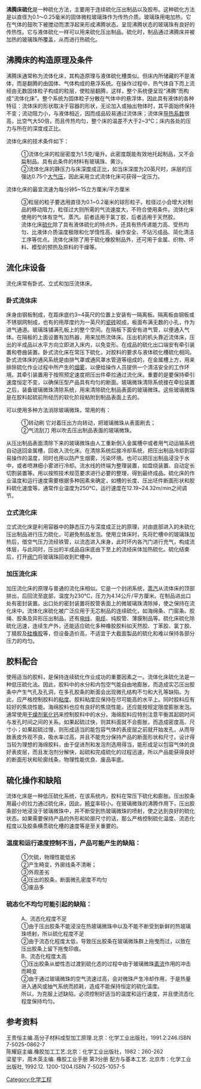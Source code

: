 '''沸腾床硫化'''是一种硫化方法，主要用于连续硫化压出制品以及胶布。这种硫化方法是以直径为0.1～0.25毫米的固体微粒玻璃珠作为传热介质。玻璃珠用电加热，它在气体的鼓吹下被搅动而漂浮起来形成沸腾状态。呈现沸腾状态的玻璃珠有良好的传热性。它与液体硫化一样可以用来硫化压出制品。硫化时，制品通过沸腾床并被加热的玻璃珠所覆盖，从而进行热硫化。

== 沸腾床的构造原理及条件 ==
沸腾床通常称为流体化床，其构造原理与液体硫化槽类似。但床内所储藏的不是液体，而是翻腾的由固体、气体构成的悬浮系统。在操作过程中，热气体自下而上流经由无数固体粒子构成的粒层，使粒层翻腾，这样，整个系统便呈现“沸腾”而构成“流体化床”。整个系统为固体粒子分散在气体中的悬浮体，因此具有液体的各种特征：流体床的形状取决于容器的形状，无论加入或抽出物体时，其平面始终保持不变；流动阻力小，与液体相近，因而成品较易通过流体床；流体床[[导热系数|导热系数]]很高，比空气大50倍，而且传热均匀，整个床的温差不大于2~3℃；床内各处的压力与所在的深度成正比。

流体化床的技术条件如下：
:①流体化床的粒层密度为1.5克/毫升。此密度既能有效地托起制品，又不会扁制品。具有此条件的材料有玻璃珠、黄沙。
:②流体化床的静压力与床深度成正比，如当床深度为20英尺时，床层的压强达0.75个[[大气压|大气压]]，因此采用立式流体化床可获得一定压力。
流体化床的最宜流速为每分钟5~15立方厘米/平方厘米
:③粒层的粒子要选用直径为0.1~0.2毫米的球形粒子。粒径过小会增大对制品的移动阻力，粒径过大则所需的气流速度大，不符合使用条件。流体化床使用的气体有空气、蒸汽。前者适用于氯丁胶，后者适用于天然胶。
:流体化床[[硫化|硫化]]除了具有液体硫化的特点外，还具有热传递能力高、受热均匀、比液体介质温度极限和化学惰性高、操作安全、不玷污成品、简化清洁工序等优点。流体化床除了用于硫化橡胶制品外，还可用于金属、织物、坏料、模型的预热及原料的干燥等。

== 流化床设备 ==
{{main|流化床}}
流化床常有卧式、立式和加压流体床。

=== 卧式流体床 ===
床身由钢板制成，在距床底约3~4英尺的位置上安装有一隔离板。隔离板由钢板或不锈钢网制成，也有的用厚度约为一英尺的[[瓷砖|瓷砖]]砌成，板面布满无数的小孔，作为进气通道。玻璃珠铺满孔板上的整个空间。在隔板下面安有进气管，以便通入气体。在隔板的上面设置有加热器，用来加热流体床。压出机的机头靠近流体床，压出的半成品以水平方向立即进入床内，以免变形。在成品的硫化出口端安有牵引装置和卷曲装置。卧式流化床在常压下硫化，对胶料的要求与液体硫化槽硫化相同。卧式流体床的通风系统是由排气罩或通风罩水管道等组成的，在金属槽上方，用来排除硫化作业过程中所产生的[[烟雾|烟雾]]，以便给操作人员提供一个清洁安全的工作环境。其牵引装置用于按照预定速度把压出件牵拉通过流化床。重要的是要保持牵引速度恒定不变，以确保压型产品具有均匀的断面。玻璃微珠清除系统接在牵拉装置之后，装备玻璃微珠清除系统，用来清除硫化制品表面的玻璃微珠。这些玻璃微珠是在胶料起硫前所经历的软化阶段粘附到制品表面上去的。

可以使用多种方法消除玻璃微珠，常用的有：
:①转动刷   它对着压出方向转动，把玻璃微珠从表面刷去；
:②气流刮刀  用以吹去压出制品表面的玻璃微珠。

从压出制品表面清除下来的玻璃微珠由人工重新倒入金属槽中或者用气动运输系统自动送回金属槽，回收入流化床。在清除系统后接冷却系统，把压出制品冷却到容易操作的温度，同时也用以防产生烟雾，污染环境。也可以把压出制品浸没于水中，或者喷淋细小雾进行冷却。流水线的终端为整理装置，如盘绕装置、自动定长切割装置等。用以按照技术规范要求进行必要的整理，得到最终成品。硫化床的作业温度和运行速度需要根据多种因素来确定，如槽的长度、压出坯件断面形状和胶料硫化速度等。通常作业温度为250℃，运行速度在12.19~24.32m/min之间调节。

=== 立式流化床 ===
立式流化床是利用容器中的静态压力与深度成正比的原理，对由底部进入的未硫化压出制品进行压力硫化，可避免制品发泡。使用立体床时，先将贮槽中的玻璃珠加热后，借空气压力流经铁管，以流态进入床身，此时环内各汽门进行充气，构成流体层，与此同时，压出的半成品自床底由下至上的流经床体加热硫化。硫化结束后，打开[[阀门|阀门]]将玻璃珠回收到贮槽中。

=== 加压流化床 ===
加压流化床的原理与普通的流化床相似。它是一个封闭系统，[[蒸汽|蒸汽]]从流体床的顶部排出，后回流至底部，温度为230℃，压力为4.14公斤/平方厘米。在制品进出口处有密封装置。出口处的密封装置将胶管表面上的微玻璃珠清除掉，使之保持在流化床中。流体化床硫化被广泛应用于无芯制品的连续硫化，如海绵条、门窗条、胶绳、胶条及异形压出制品，还有[[电线|电线]]、[[电缆|电缆]]、纯胶管、薄膜制品等。硫化床硫化除硫化迅速，连续生产外，还能适应硫化多种橡胶胶料如天然胶、丁苯胶、氯丁胶、丁腈胶及[[硅橡胶|硅橡胶]]等，但设备造价高，不适宜于大截面製品的硫化和难以保持各部分压力的均匀。

== 胶料配合 ==
使用适当的胶料，是保持连续硫化作业成功的重要因素之一。流体化床硫化法是一种低压硫化法。因此，胶料中的水分和内包空气能自由地膨胀，而造成实芯压出胶条中产生气孔及孔洞，在多孔胶条的断面会出现微孔结构不匀和大孔等缺陷。为此，应严格控制胶料的[[粘度|粘度]]。胶料粘度应保持在尽可能高的水平上。同时胶料应有较好的焦烧性能。海绵胶料也应有良好的焦烧性能，还应能按规定限度膨胀发泡。通常使用[[干燥剂|干燥剂]][[氧化钙|氧化钙]]来控制胶料中的水分。海绵胶料应特别注意平衡其起硫时间与发孔时间之间的关系。如果起硫过快，则其料面就不会膨胀，而造成密度高、尺寸小；如果起硫过慢，则形成适当的能包容气体的表皮层之前就开始发孔，从而导致表皮外观不良，吸水率过高，并且不能充分保持产品的断面形状和尺寸。设计得当较为理想的海绵胶料，由于促进剂和发泡剂选用得当，能形成足以包容气体的良好表皮层，而且发泡剂分解快，起硫和完成硫化的过程迅速，所以产品能获得良好的断面形状和轮廓线条，物理性能优良、废品率底。

== 硫化操作和缺陷 ==
流体化床是一种低压硫化系统，在该系统内，胶料在常压下硫化和膨胀。压出胶条用最小的拉力通过硫化床，因此，[[畸变|畸变]]率较小。在玻璃微珠的沸腾作用下，压出胶条部分地浸没于玻璃微珠中，并不断受到热玻璃微珠的喷射，使之达到良好的硫化状态。如果需要保持产品的外形和轮廓尺寸的话，那么严格控制硫化温度、流态化程度以及胶条横贯硫化槽的速度等是至关重要的。

=== 温度和运行速度控制不当，产品可能产生的缺陷： ===
:①欠硫，物理性能低劣
:②产生畸变，外廓线条不清晰；
:③外观差劣
:④压出的胶条，断面微孔密度不均匀
:⑤废品多

=== 硫态化不均匀可能引起的缺陷： === 
:A、流态化程度不足
:①由于压出胶条不能浸没在热玻璃微珠中以及不能不断受到新鲜的热玻璃珠喷射，所以硫化程度不足
:②由于流态化程度太低，导致压出胶条在玻璃微珠群上拖曳而过，以致在压出胶条上留下拖曳印痕。
:B、流态化程度太高
:①压出胶条从塑性态过渡到硫化态的过程中由于玻璃微珠[[紊流|紊流]]作用的冲击而畸变
:②由于通过玻璃微珠的空气流速过高，会对微珠产生冷却作用，于是热量进入通风或抽气系统而损耗，造成不能保持恒定的硫化温度。
:所以，为克服上述缺陷，必须控制好适当的温度和运行速度，并且使流态化程度保持均匀。<br />
== 参考资料 ==
王贵恒主编.高分子材料成型加工原理.北京：化学工业出版社，1991.2:246.ISBN 7-5025-0862-7<br />
陈耀庭主编.橡胶加工工艺.北京：化学工业出版社，1982：260-262<br />
梁星宇，周木英主编. 橡胶工业手册 第3分册 配方与基本工艺. 北京市：化学工业出版社, 1992.12. 1200-1204.ISBN 7-5025-1057-5


[[Category:化学工程|Category:化学工程]]